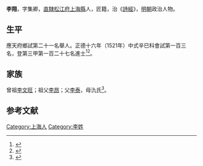 {{明清人物信息框
| 姓名 = 李翔
| 原名 =
| 圖片名稱= 
| 圖片大小 =
| 圖片說明 = 
| 最高職務 =
| 國家 = 大明 
| 爵位 =
| 籍貫 = [[南直隸|直隸]][[松江府|松江府]][[上海縣|上海縣]]
| 族裔 = 
| 旗籍 = 
| 字號 = 
| 諡號 =
| 出生日期 = 七月二十九日
| 出生地點 = 
| 逝世日期 = 卒年不詳 
| 逝世地點 =
| 墓葬 =
| 配偶 = 張氏、黃氏
| 親屬 = 曾祖[[李文旺|李文旺]]，祖[[李昂|李昂]]，父[[李泰|李泰]]，母氿氏
| 出身 =
* 正德十六年辛巳科同進士出身
| 經歷 =
| 著作 = 
}}
'''李翔'''{{BD|1481年||？年||}}，字集卿，[[南直隸|直隸]][[松江府|松江府]][[上海縣|上海縣]]人，匠籍，治《[[詩經|詩經]]》，[[明朝|明朝]]政治人物。

== 生平 ==
應天府鄉試第二十一名舉人。正德十六年（1521年）中式辛巳科會試第一百三名，登第三甲第一百二十七名進士<ref>{{Cite book|title=《皇明贡举考》卷五|last=（明）[[张朝瑞|张朝瑞]]|first=|publisher=《续修四库全书》史部第828册|year=|isbn=|location=|pages=}}</ref><ref>{{Cite book|title=贡举志五种 上|last=鲁小俊，江俊伟著|first=|publisher=武汉：武汉大学出版社|year=2009|isbn=978-7-307-07043-1|location=|pages=}}</ref>。

== 家族 ==
曾祖[[李文旺|李文旺]]；祖父[[李昂|李昂]]；父[[李泰|李泰]]，母氿氏<ref>{{Cite book|title=天一阁藏明代科举录选刊 登科录 点校本|last=龚延明主编|first=|publisher=宁波出版社|year=2016|isbn=978-7-5526-2320-8|location=宁波|pages=|quote=《天一閣藏明代科舉錄選刊.登科錄》之《正德十六年辛巳科進士登科錄》}}</ref>。

==参考文献==
{{reflist}}

{{正德十六年辛巳科殿試金榜}}

[[Category:上海人|Category:上海人]]
[[Category:李姓|Category:李姓]]